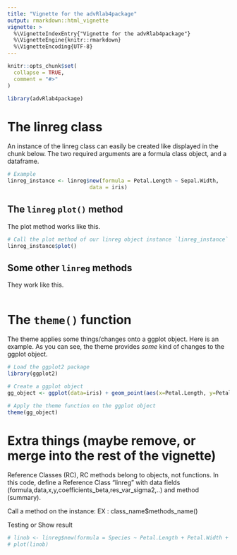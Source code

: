 ```yaml
---
title: "Vignette for the advRlab4package"
output: rmarkdown::html_vignette
vignette: >
  %\VignetteIndexEntry{"Vignette for the advRlab4package"}
  %\VignetteEngine{knitr::rmarkdown}
  %\VignetteEncoding{UTF-8}
---
```


```r
knitr::opts_chunk$set(
  collapse = TRUE,
  comment = "#>"
)
```

```r
library(advRlab4package)
```


# The linreg class
An instance of the linreg class can easily be created like displayed in the chunk below. The two required arguments are a formula class object, and a dataframe.

```r
# Example
linreg_instance <- linreg$new(formula = Petal.Length ~ Sepal.Width,
                          data = iris)
```


## The `linreg` `plot()` method
The plot method works like this.

```r
# Call the plot method of our linreg object instance `linreg_instance`
linreg_instance$plot()
```


## Some other `linreg` methods
They work like this.

```r

```


# The `theme()` function
The theme applies some things/changes onto a ggplot object. Here is an example. As you can see, the theme provides *some* kind of changes to the ggplot object.

```r
# Load the ggplot2 package
library(ggplot2)

# Create a ggplot object
gg_object <- ggplot(data=iris) + geom_point(aes(x=Petal.Length, y=Petal.Width))

# Apply the theme function on the ggplot object
theme(gg_object)
```




# Extra things (maybe remove, or merge into the rest of the vignette)

Reference Classes (RC), RC methods belong to objects, not functions.
In this code, define a Reference Class "linreg" with data fields (formula,data,x,y,coefficients_beta,res_var_sigma2,..) and method (summary).


Call a method on the instance: 
EX : class_name$methods_name()


Testing or Show result 
```r
# linob <- linreg$new(formula = Species ~ Petal.Length + Petal.Width + Sepal.Length + Sepal.Width, data=iris |> dplyr::mutate(Species = as.numeric(Species)))
# plot(linob)
```

